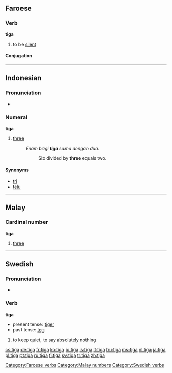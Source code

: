 ==Faroese==

===Verb===
'''tiga'''

# to be [[silent]]

====Conjugation====
{{fo-conj-tiga}}

[[Category:Faroese verbs]]

----

==Indonesian==

===Pronunciation===
* {{audio|Id-tiga.ogg|audio}}

===Numeral===
'''tiga'''

# {{cardinal|lang=id}} [[three]]
#: ''Enam bagi '''tiga''' sama dengan dua.''
#:: Six divided by '''three''' equals two.

====Synonyms====
* [[tri]]
* [[telu]]

----

==Malay==

===Cardinal number===
'''tiga'''

# [[three]]

[[Category:Malay numbers]]

----

==Swedish==

===Pronunciation===
* {{audio|Sv-tiga.ogg|audio}}

===Verb===
'''tiga'''

* present tense: [[tiger#Swedish|tiger]]
* past tense: [[teg#Swedish|teg]]

# to keep quiet, to say absolutely nothing

[[Category:Swedish verbs]]

[[cs:tiga]]
[[de:tiga]]
[[fr:tiga]]
[[ko:tiga]]
[[io:tiga]]
[[is:tiga]]
[[lt:tiga]]
[[hu:tiga]]
[[ms:tiga]]
[[nl:tiga]]
[[ja:tiga]]
[[pl:tiga]]
[[pt:tiga]]
[[ru:tiga]]
[[fi:tiga]]
[[sv:tiga]]
[[tr:tiga]]
[[zh:tiga]]